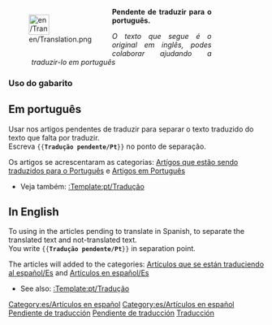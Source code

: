 <noinclude></noinclude><div style="width: 400px; margin: .5cm 0; clear: left"><div style="float: left">[[File:en/Translation.png|40px|left]]</div>
<div class="plainlinks" style="margin-left: 1.2cm; text-align: justify"><p style="border-bottom: 1px solid #8888aa">'''Pendente de traduzir para o português.'''</p>
<p style="font-size: 90%">''O texto que segue é o original em inglês, podes colaborar ajudando a traduzir-lo em português''</p></div></div>
<includeonly>{{{1|[[Category:es/Artículos que se están traduciendo al español]]}}}[[Category:es/Artículos en español]]</includeonly><noinclude>
===Uso do gabarito===
==Em português==
Usar nos artigos pendentes de traduzir para separar o texto traduzido do texto que falta por traduzir.<br/>
Escreva <code><nowiki>{{</nowiki>'''Tradução pendente/Pt'''<nowiki>}}</nowiki></code> no ponto de separação.

Os artigos se acrescentaram as categorias: [[:Category:pt/Artígos que estão sendo traduzidos para o Português|Artígos que estão sendo traduzidos para o Português]] e [[:Category:pt/Artigos em Português|Artigos em Português]]

* Veja também: [[:Template:pt/Tradução]]

==In English==
To using in the articles pending to translate in Spanish, to separate the translated text and not-translated text.<br/>
You write <code><nowiki>{{</nowiki>'''Tradução pendente/Pt'''<nowiki>}}</nowiki></code> in separation point.

The articles will added to the categories: [[:Category:es/Artículos que se están traduciendo al español|Artículos que se están traduciendo al español/Es]] and [[:Category:es/Artículos en español|Artículos en español/Es]]

*See also: [[:Template:pt/Tradução]]

[[Category:es/Artículos en español]][[Category:es/Cajas de mensajes|Pendiente de traducción]][[Category:es/Plantillas|Pendiente de traducción]][[Category:es/Traducción|Traducción]]
</noinclude>